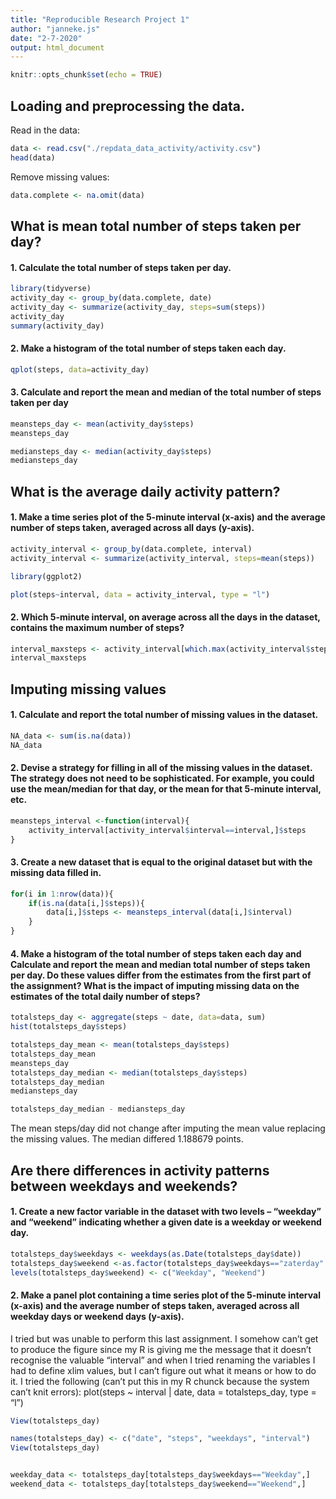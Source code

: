 ---
title: "Reproducible Research Project 1"
author: "janneke.js"
date: "2-7-2020"
output: html_document
---

```{r setup, include=FALSE}
knitr::opts_chunk$set(echo = TRUE)
```

## Loading and preprocessing the data.
Read in the data:
```{r}
data <- read.csv("./repdata_data_activity/activity.csv")
head(data)
```

Remove missing values:
```{r}
data.complete <- na.omit(data)
```


## What is mean total number of steps taken per day?
#### 1. Calculate the total number of steps taken per day. 
```{r}
library(tidyverse)
activity_day <- group_by(data.complete, date)
activity_day <- summarize(activity_day, steps=sum(steps))
activity_day
summary(activity_day)

```

#### 2. Make a histogram of the total number of steps taken each day.


```{r}
qplot(steps, data=activity_day)
```

#### 3. Calculate and report the mean and median of the total number of steps taken per day

```{r}
meansteps_day <- mean(activity_day$steps)
meansteps_day

mediansteps_day <- median(activity_day$steps)
mediansteps_day
```

## What is the average daily activity pattern?
#### 1. Make a time series plot of the 5-minute interval (x-axis) and the average number of steps taken, averaged across all days (y-axis). 

```{r}
activity_interval <- group_by(data.complete, interval)
activity_interval <- summarize(activity_interval, steps=mean(steps))

library(ggplot2)

plot(steps~interval, data = activity_interval, type = "l")
```

#### 2. Which 5-minute interval, on average across all the days in the dataset, contains the maximum number of steps?
```{r}
interval_maxsteps <- activity_interval[which.max(activity_interval$steps),]$interval
interval_maxsteps
```

## Imputing missing values
#### 1. Calculate and report the total number of missing values in the dataset.
```{r}
NA_data <- sum(is.na(data))
NA_data
```
#### 2. Devise a strategy for filling in all of the missing values in the dataset. The strategy does not need to be sophisticated. For example, you could use the mean/median for that day, or the mean for that 5-minute interval, etc.

```{r}
meansteps_interval <-function(interval){
    activity_interval[activity_interval$interval==interval,]$steps
}

```

#### 3. Create a new dataset that is equal to the original dataset but with the missing data filled in.
```{r}
for(i in 1:nrow(data)){
    if(is.na(data[i,]$steps)){
        data[i,]$steps <- meansteps_interval(data[i,]$interval)
    }
}

```

#### 4. Make a histogram of the total number of steps taken each day and Calculate and report the mean and median total number of steps taken per day. Do these values differ from the estimates from the first part of the assignment? What is the impact of imputing missing data on the estimates of the total daily number of steps?

```{r}
totalsteps_day <- aggregate(steps ~ date, data=data, sum)
hist(totalsteps_day$steps)

totalsteps_day_mean <- mean(totalsteps_day$steps)
totalsteps_day_mean
meansteps_day
totalsteps_day_median <- median(totalsteps_day$steps)
totalsteps_day_median
mediansteps_day

totalsteps_day_median - mediansteps_day
```
The mean steps/day did not change after imputing the mean value replacing the missing values. The median differed 1.188679 points. 


## Are there differences in activity patterns between weekdays and weekends?
#### 1. Create a new factor variable in the dataset with two levels – “weekday” and “weekend” indicating whether a given date is a weekday or weekend day.
```{r}
totalsteps_day$weekdays <- weekdays(as.Date(totalsteps_day$date))
totalsteps_day$weekend <-as.factor(totalsteps_day$weekdays=="zaterday"|totalsteps_day$weekdays=="zondag")
levels(totalsteps_day$weekend) <- c("Weekday", "Weekend")
```

#### 2. Make a panel plot containing a time series plot of the 5-minute interval (x-axis) and the average number of steps taken, averaged across all weekday days or weekend days (y-axis). 
I tried but was unable to perform this last assignment. I somehow can't get to produce the figure since my R is giving me the message that it doesn't recognise the valuable "interval" and when I tried renaming the variables I had to define xlim values, but I can't figure out what it means or how to do it. I tried the following (can't put this in my R chunck because the system can't knit errors): plot(steps ~ interval | date, data = totalsteps_day, type = "l")
```{r}
View(totalsteps_day)

names(totalsteps_day) <- c("date", "steps", "weekdays", "interval")
View(totalsteps_day)


weekday_data <- totalsteps_day[totalsteps_day$weekdays=="Weekday",]
weekend_data <- totalsteps_day[totalsteps_day$weekend=="Weekend",]


```

